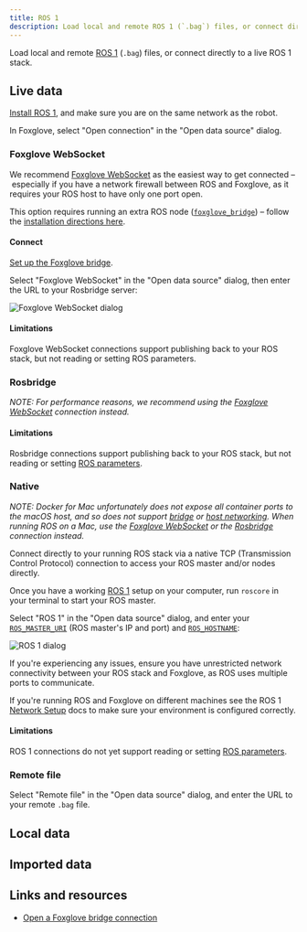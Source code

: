 ```yaml
---
title: ROS 1
description: Load local and remote ROS 1 (`.bag`) files, or connect directly to a live ROS 1 stack.
---
```



Load local and remote [ROS 1](/tutorials/installing-ros1-on-ubuntu) (`.bag`) files, or connect directly to a live ROS 1 stack.

## Live data

[Install ROS 1](https://foxglove.dev/blog/installing-ros1-on-ubuntu), and make sure you are on the same network as the robot.

In Foxglove, select "Open connection" in the "Open data source" dialog.

### Foxglove WebSocket

We recommend [Foxglove WebSocket](#foxglove-websocket) as the easiest way to get connected – especially if you have a network firewall between ROS and Foxglove, as it requires your ROS host to have only one port open.

This option requires running an extra ROS node ([`foxglove_bridge`](https://index.ros.org/p/foxglove_bridge/)) – follow the [installation directions here](/docs/connecting-to-data/foxglove-bridge).

#### Connect

[Set up the Foxglove bridge](/docs/connecting-to-data/ros-foxglove-bridge).

Select "Foxglove WebSocket" in the "Open data source" dialog, then enter the URL to your Rosbridge server:

![Foxglove WebSocket dialog](/img/docs/connecting-to-data/foxglove-websocket.png)

<FoxgloveWebSocketResetDirections />

#### Limitations

Foxglove WebSocket connections support publishing back to your ROS stack, but not reading or setting ROS parameters.

### Rosbridge
_NOTE: For performance reasons, we recommend using the [Foxglove WebSocket](#foxglove-websocket) connection instead._

<RosbridgeDirections rosVersion={1}/>

#### Limitations

Rosbridge connections support publishing back to your ROS stack, but not reading or setting [ROS parameters](https://github.com/foxglove/studio/issues/1662).

### Native

<DesktopAppOnlyBadge />

_NOTE: Docker for Mac unfortunately does not expose all container ports to the macOS host, and so does not support [bridge](https://docs.docker.com/docker-for-mac/networking/#there-is-no-docker0-bridge-on-macos) or [host networking](https://docs.docker.com/network/host/). When running ROS on a Mac, use the [Foxglove WebSocket](#foxglove-websocket) or the [Rosbridge](#rosbridge) connection instead._

Connect directly to your running ROS stack via a native TCP (Transmission Control Protocol) connection to access your ROS master and/or nodes directly.

Once you have a working [ROS 1](/tutorials/installing-ros1-on-ubuntu) setup on your computer, run `roscore` in your terminal to start your ROS master.

Select "ROS 1" in the "Open data source" dialog, and enter your [`ROS_MASTER_URI`](https://wiki.ros.org/ROS/EnvironmentVariables#ROS_MASTER_URI) (ROS master's IP and port) and [`ROS_HOSTNAME`](https://wiki.ros.org/ROS/EnvironmentVariables#ROS_IP.2FROS_HOSTNAME):

![ROS 1 dialog](/img/docs/connecting-to-data/ros1.png)

If you're experiencing any issues, ensure you have unrestricted network connectivity between your ROS stack and Foxglove, as ROS uses multiple ports to communicate.

If you're running ROS and Foxglove on different machines see the ROS 1 [Network Setup](http://wiki.ros.org/ROS/NetworkSetup) docs to make sure your environment is configured correctly.

#### Limitations

ROS 1 connections do not yet support reading or setting [ROS parameters](https://github.com/foxglove/studio/issues/1662).

### Remote file

Select "Remote file" in the "Open data source" dialog, and enter the URL to your remote `.bag` file.

<CorsDirections />

## Local data

<LocalDataDirections/>

## Imported data

<ImportedDataDirections/>

## Links and resources

- [Open a Foxglove bridge connection](/blog/announcing-the-new-foxglove-bridge-for-live-ros-data)
